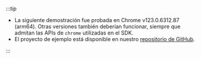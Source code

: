 :::tip

- La siguiente demostración fue probada en Chrome v123.0.6312.87 (arm64). Otras versiones también deberían funcionar, siempre que admitan las APIs de `chrome` utilizadas en el SDK.
- El proyecto de ejemplo está disponible en nuestro [repositorio de GitHub](https://github.com/logto-io/js/tree/HEAD/packages/chrome-extension-sample).

:::
